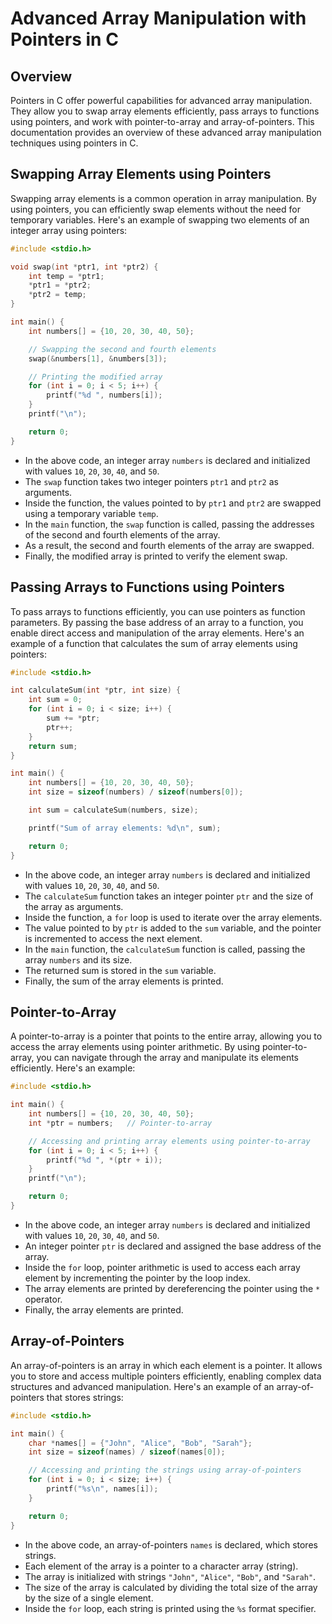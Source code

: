 # Advanced Array Manipulation with Pointers in C

## Overview

Pointers in C offer powerful capabilities for advanced array manipulation. They allow you to swap array elements efficiently, pass arrays to functions using pointers, and work with pointer-to-array and array-of-pointers. This documentation provides an overview of these advanced array manipulation techniques using pointers in C.

## Swapping Array Elements using Pointers

Swapping array elements is a common operation in array manipulation. By using pointers, you can efficiently swap elements without the need for temporary variables. Here's an example of swapping two elements of an integer array using pointers:

```c
#include <stdio.h>

void swap(int *ptr1, int *ptr2) {
    int temp = *ptr1;
    *ptr1 = *ptr2;
    *ptr2 = temp;
}

int main() {
    int numbers[] = {10, 20, 30, 40, 50};

    // Swapping the second and fourth elements
    swap(&numbers[1], &numbers[3]);

    // Printing the modified array
    for (int i = 0; i < 5; i++) {
        printf("%d ", numbers[i]);
    }
    printf("\n");

    return 0;
}
```

- In the above code, an integer array `numbers` is declared and initialized with values `10`, `20`, `30`, `40`, and `50`.
- The `swap` function takes two integer pointers `ptr1` and `ptr2` as arguments.
- Inside the function, the values pointed to by `ptr1` and `ptr2` are swapped using a temporary variable `temp`.
- In the `main` function, the `swap` function is called, passing the addresses of the second and fourth elements of the array.
- As a result, the second and fourth elements of the array are swapped.
- Finally, the modified array is printed to verify the element swap.

## Passing Arrays to Functions using Pointers

To pass arrays to functions efficiently, you can use pointers as function parameters. By passing the base address of an array to a function, you enable direct access and manipulation of the array elements. Here's an example of a function that calculates the sum of array elements using pointers:

```c
#include <stdio.h>

int calculateSum(int *ptr, int size) {
    int sum = 0;
    for (int i = 0; i < size; i++) {
        sum += *ptr;
        ptr++;
    }
    return sum;
}

int main() {
    int numbers[] = {10, 20, 30, 40, 50};
    int size = sizeof(numbers) / sizeof(numbers[0]);

    int sum = calculateSum(numbers, size);

    printf("Sum of array elements: %d\n", sum);

    return 0;
}
```

- In the above code, an integer array `numbers` is declared and initialized with values `10`, `20`, `30`, `40`, and `50`.
- The `calculateSum` function takes an integer pointer `ptr` and the size of the array as arguments.
- Inside the function, a `for` loop is used to iterate over the array elements.
- The value pointed to by `ptr` is added to the `sum` variable, and the pointer is incremented to access the next element.
- In the `main` function, the `calculateSum` function is called, passing the array `numbers` and its size.
- The returned sum is stored in the `sum` variable.
- Finally, the sum of the array elements is printed.

## Pointer-to-Array

A pointer-to-array is a pointer that points to the entire array, allowing you to access the array elements using pointer arithmetic. By using pointer-to-array, you can navigate through the array and manipulate its elements efficiently. Here's an example:

```c
#include <stdio.h>

int main() {
    int numbers[] = {10, 20, 30, 40, 50};
    int *ptr = numbers;   // Pointer-to-array

    // Accessing and printing array elements using pointer-to-array
    for (int i = 0; i < 5; i++) {
        printf("%d ", *(ptr + i));
    }
    printf("\n");

    return 0;
}
```

- In the above code, an integer array `numbers` is declared and initialized with values `10`, `20`, `30`, `40`, and `50`.
- An integer pointer `ptr` is declared and assigned the base address of the array.
- Inside the `for` loop, pointer arithmetic is used to access each array element by incrementing the pointer by the loop index.
- The array elements are printed by dereferencing the pointer using the `*` operator.
- Finally, the array elements are printed.

## Array-of-Pointers

An array-of-pointers is an array in which each element is a pointer. It allows you to store and access multiple pointers efficiently, enabling complex data structures and advanced manipulation. Here's an example of an array-of-pointers that stores strings:

```c
#include <stdio.h>

int main() {
    char *names[] = {"John", "Alice", "Bob", "Sarah"};
    int size = sizeof(names) / sizeof(names[0]);

    // Accessing and printing the strings using array-of-pointers
    for (int i = 0; i < size; i++) {
        printf("%s\n", names[i]);
    }

    return 0;
}
```

- In the above code, an array-of-pointers `names` is declared, which stores strings.
- Each element of the array is a pointer to a character array (string).
- The array is initialized with strings `"John"`, `"Alice"`, `"Bob"`, and `"Sarah"`.
- The size of the array is calculated by dividing the total size of the array by the size of a single element.
- Inside the `for` loop, each string is printed using the `%s` format specifier.

